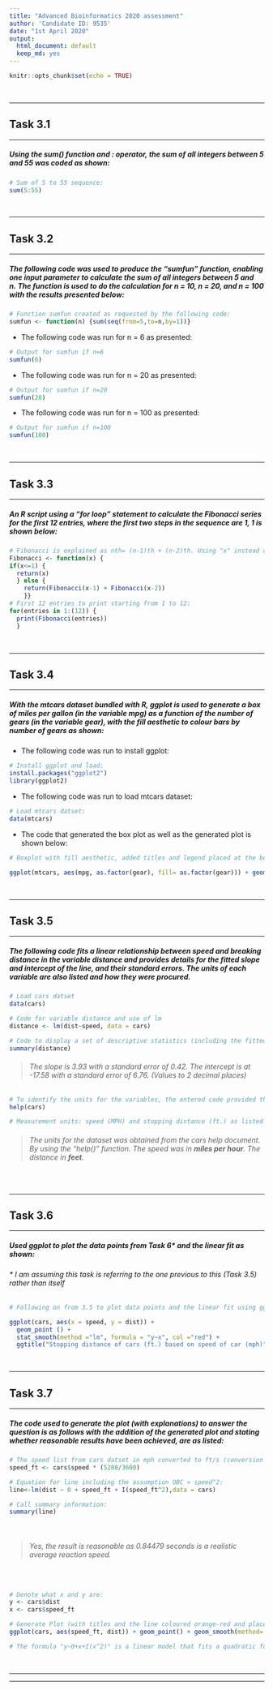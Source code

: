 ```yaml
---
title: "Advanced Bioinformatics 2020 assessment"
author: 'Candidate ID: 9535'
date: "1st April 2020"
output:
  html_document: default
  keep_md: yes
---
```


```r
knitr::opts_chunk$set(echo = TRUE)
```

<p>&nbsp;</p>

___
## Task 3.1
___
##### Using the sum() function and : operator, the sum of all integers between 5 and 55 was coded as shown: 

```r
# Sum of 5 to 55 sequence:
sum(5:55)
```

<p>&nbsp;</p>

___
## Task 3.2
___
##### The following code was used to produce the "sumfun" function, enabling one input parameter to calculate the sum of all integers between 5 and n. The function is used to do the calculation for n = 10, n = 20, and n = 100 with the results presented below:

```r
# Function sumfun created as requested by the following code:
sumfun <- function(n) {sum(seq(from=5,to=n,by=1))}

```

+ The following code was run for n = 6 as presented:
```r
# Output for sumfun if n=6
sumfun(6)
```

+ The following code was run for n = 20 as presented:
```r
# Output for sumfun if n=20
sumfun(20)
```

+ The following code was run for n = 100 as presented:
```r
# Output for sumfun if n=100
sumfun(100)
```

<p>&nbsp;</p>

___
## Task 3.3
___
##### An R script using a "for loop" statement to calculate the Fibonacci series for the first 12 entries, where the first two steps in the sequence are 1, 1  is shown below:

```r
# Fibonacci is explained as nth= (n-1)th + (n-2)th. Using "x" instead of n (as n used prior) and a "for loop" statement.
Fibonacci <- function(x) {
if(x<=1) {
  return(x)
  } else {
    return(Fibonacci(x-1) + Fibonacci(x-2))
    }}
# First 12 entries to print starting from 1 to 12:
for(entries in 1:(12)) { 
  print(Fibonacci(entries))
  }
```

<p>&nbsp;</p>

___
## Task 3.4
___
##### With the mtcars dataset bundled with R, ggplot is used to generate a box of miles per gallon (in the variable mpg) as a function of the number of gears (in the variable gear), with the fill aesthetic to colour bars by number of gears as shown:

+ The following code was run to install ggplot:
```r
# Install ggplot and load:
install.packages("ggplot2")
library(ggplot2)

```

+ The following code was run to load mtcars dataset:
```r
# Load mtcars datset:
data(mtcars)

```

+ The code that generated the box plot as well as the generated plot is shown below:
```r
# Boxplot with fill aesthetic, added titles and legend placed at the bottom for better viewing:

ggplot(mtcars, aes(mpg, as.factor(gear), fill= as.factor(gear))) + geom_boxplot() + ggtitle("Relationship between fuel consumption (mpg) and the number of gears") + xlab("Fuel Consumption (mpg)") + ylab("Gears") + labs(fill = "Bars coloured illustrating number of gears") + theme(legend.position="bottom")

```

<p>&nbsp;</p>

___
## Task 3.5
___
##### The following code fits a linear relationship between speed and breaking distance in the variable distance and provides details for the fitted slope and intercept of the line, and their standard errors. The units of each variable are also listed and how they were procured. 

```r
# Load cars datset
data(cars)

# Code for variable distance and use of lm
distance <- lm(dist~speed, data = cars)

# Code to display a set of descriptive statistics (including the fitted slope and intercept of the line, and their standard errors):
summary(distance)

```

> ###### The slope is 3.93 with a standard error of 0.42. The intercept is at -17.58 with a standard error of 6.76.  *(Values to 2 decimal places)*

```r
# To identify the units for the variables, the entered code provided the information:
help(cars)

# Measurement units: speed (MPH) and stopping distance (ft.) as listed in the cars documentation.
```

> ###### The units for the dataset was obtained from the *cars* help document. By using the "help()" function. The speed was in **miles per hour**. The distance in **feet**.

<p>&nbsp;</p>

___
## Task 3.6
___
##### Used ggplot to plot the data points from Task 6* and the linear fit as shown:
###### * *I am assuming this task is referring to the one previous to this (Task 3.5) rather than itself*

```r
# Following on from 3.5 to plot data points and the linear fit using ggplot. I also coloured the line red and placed headings on the axis as well as a title.

ggplot(cars, aes(x = speed, y = dist)) +
  geom_point () +
  stat_smooth(method ="lm", formula = "y~x", col ="red") +
  ggtitle("Stopping distance of cars (ft.) based on speed of car (mph)") + xlab("Speed (MPH)") + ylab("Stopping Distance (ft.)")

```

<p>&nbsp;</p>

___
## Task 3.7
___
##### The code used to generate the plot (with explanations) to answer the question is as follows with the addition of the generated plot and stating whether reasonable results have been achieved, are as listed:

```r
# The speed list from cars datset in mph converted to ft/s (conversion factor is 5280/3600), in order to estimate reaction time in seconds :
speed_ft <- cars$speed * (5280/3600)

# Equation for line including the assumption OBC ∝ speed^2:
line<-lm(dist ~ 0 + speed_ft + I(speed_ft^2),data = cars)

# Call summary information:
summary(line)

```

<p>&nbsp;</p>

> ###### Yes, the result is reasonable as 0.84479 seconds is a realistic average reaction speed.

<p>&nbsp;</p>

```r
# Denote what x and y are:
y <- cars$dist
x <- cars$speed_ft

# Generate Plot (with titles and the line coloured orange-red and placed headings on the axis as well as a title) with the stated formula:
ggplot(cars, aes(speed_ft, dist)) + geom_point() + geom_smooth(method='lm', formula="y~0+x+I(x^2)", col ="orangered2") + labs(title = "The average reaction time for driver to start breaking", x="Car Speed (ft./s)", y="Distance (ft.)")

# The formula "y~0+x+I(x^2)" is a linear model that fits a quadratic formula with zero offset.
```

<p>&nbsp;</p>

___
___

<p>&nbsp;</p>